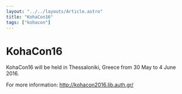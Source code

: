 ```yaml
---
layout: "../../layouts/Article.astro"
title: "KohaCon16"
tags: ["kohacon"]
---
```


# KohaCon16

KohaCon16 will be held in Thessaloniki, Greece from 30 May to 4 June 2016.

For more information:
http://kohacon2016.lib.auth.gr/
